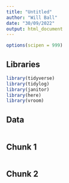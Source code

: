 ---
title: "Untitled"
author: "Will Ball"
date: "30/09/2022"
output: html_document
---

```{r}
options(scipen = 999)
```


## Libraries

```{r libraries, message = FALSE, warning = FALSE}
library(tidyverse)
library(tidylog)
library(janitor)
library(here)
library(vroom)
```


## Data

```{r data, message = FALSE, warning = FALSE}

```


## Chunk 1

```{r chunk 1, message = FALSE, warning = FALSE}

```


## Chunk 2

```{r chunk 2, message = FALSE, warning = FALSE}

```
